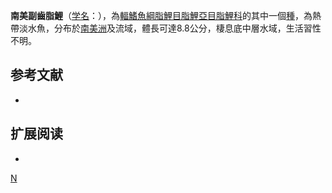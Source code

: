 {{noteTA|G1=unit}}
{{Speciesbox 
| taxon = Deuterodon 
| status = LC
| status_system = IUCN3.1
| authority =  Lucena & Lucena, 1992
| synonyms = 
}}
'''南美副齒脂鯉'''（[[学名|学名]]：{{lang|la|''Deuterodon singularis''}}），為[[輻鰭魚綱|輻鰭魚綱]][[脂鯉目|脂鯉目]][[脂鯉亞目|脂鯉亞目]][[脂鯉科|脂鯉科]]的其中一個[[種|種]]，為熱帶淡水魚，分布於[[南美洲|南美洲]]{{link-en|图巴朗河|Tubarão River}}及{{link-pt|达马德里河|Rio da Madre}}流域，體長可達8.8公分，棲息底中層水域，生活習性不明。

==参考文献==
{{refbegin}}
*{{FishBase_species|genus=Deuterodon|species=singularis|year=2013|month=11}}
{{refend}}

== 扩展阅读 ==
{{refbegin}}
*{{wikispecies-inline|Deuterodon singularis|南美副齒脂鯉}}
{{refend}}
{{Taxonbar|from=Q5625728}}

[[Category:副齒脂鯉屬|N]]


{{魚類小作品}}